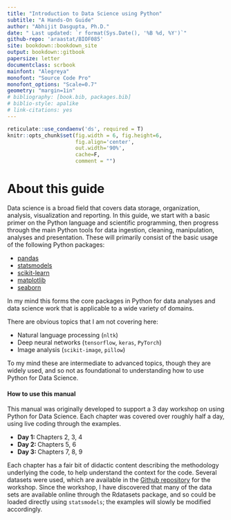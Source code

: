 ```yaml
---
title: "Introduction to Data Science using Python"
subtitle: "A Hands-On Guide"
author: "Abhijit Dasgupta, Ph.D."
date: " Last updated: `r format(Sys.Date(), '%B %d, %Y')`"
github-repo: 'araastat/BIOF085'
site: bookdown::bookdown_site
output: bookdown::gitbook
papersize: letter
documentclass: scrbook
mainfont: "Alegreya"
monofont: "Source Code Pro"
monofont_options: "Scale=0.7"
geometry: "margin=1in"
# bibliography: [book.bib, packages.bib]
# biblio-style: apalike
# link-citations: yes
---
```


```r
reticulate::use_condaenv('ds', required = T)
knitr::opts_chunk$set(fig.width = 6, fig.height=6, 
                      fig.align='center',
                      out.width='90%',
                      cache=F, 
                      comment = "")
```

# About this guide

Data science is a broad field that covers data storage, organization, analysis, visualization and reporting. In this guide, we start with a basic primer on the Python language and scientific programming, then progress through the main Python tools for data ingestion, cleaning, manipulation, analyses and presentation. These will primarily consist of the basic usage of the following Python packages:

+ [pandas](https://pandas.pydata.org)
+ [statsmodels](https://www.statsmodels.org)
+ [scikit-learn](https://scikit-learn.org)
+ [matplotlib](https://matplotlib.org)
+ [seaborn](https://seaborn.pydata.org)

In my mind this forms the core packages in Python for data analyses and data science work that is applicable to a wide variety of domains.

There are obvious topics that I am not covering here:

+ Natural language processing (`nltk`)
+ Deep neural networks (`tensorflow`, `keras`, `PyTorch`)
+ Image analysis (`scikit-image`, `pillow`)

To my mind these are intermediate to advanced topics, though they are widely used, and so not as foundational to understanding how to use Python for Data Science.

#### How to use this manual {-}

This manual was originally developed to support a 3 day workshop on using Python for Data Science. Each chapter was covered over roughly half a day, using live coding through the examples. 

+ **Day 1: ** Chapters 2, 3, 4
+ **Day 2: ** Chapters 5, 6
+ **Day 3: ** Chapters 7, 8, 9

Each chapter has a fair bit of didactic content describing 
the methodology underlying the code, to help understand the 
context for the code. Several datasets were used, which are
available in the [Github repository](https://www.github.com/araastat/BIOF085.git) for the workshop. Since the workshop, I have discovered that many
of the data sets are available online through the Rdatasets package, and so could be loaded directly using `statsmodels`; the examples will slowly be modified accordingly.
